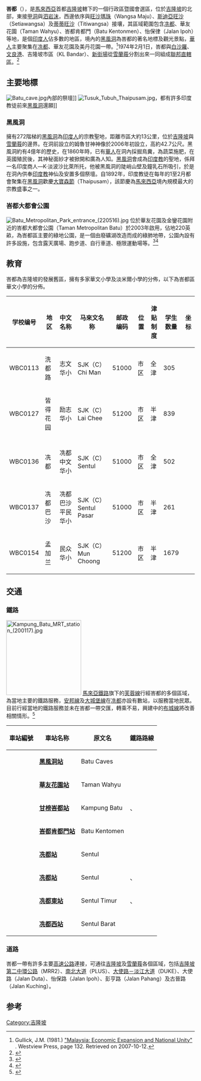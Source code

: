 {{noteTA
|1 = zh-cn:印度教; zh-hant:印度教; zh-sg:兴都教; zh-my:兴都教;
}}
{{Infobox settlement
| name                    = 峇都
| official_name            = Batu
| other_name              = 
| settlement_type         = [[聯邦直轄區|聯邦直轄區]][[吉隆坡|吉隆坡市]]的次分區
<!-- transliteration(s) -->
| translit_lang1          =其他文字
| translit_lang1_type     =[[爪夷文|爪夷文]]
| translit_lang1_info     = {{Script|Arab|باتو}} 
| translit_lang1_type1    =[[淡米尔文|淡米尔文]]
| translit_lang1_info1    ={{lang|ta|பாத்து}}
<!-- images, nickname, motto -->
| image_skyline           = File:Gombak Selangor Batu-Caves-01.jpg
| image_caption           =[[黑風洞|黑風洞]]，峇都的著名地標
| image_flag               = Flag of Kuala Lumpur, Malaysia.svg
| flag_size                = 140px
| flag_link                  =  
| image_shield            = Seal of Kuala Lumpur.svg
| shield_size                = 100x80px
| shield_link                =  
| etymology               = 
| nickname                =
| motto                   = {{lang|ms|Bersedia Menyumbang, Bandar Raya Cemerlang}}<ref>{{cite web|url=http://www.dbkl.gov.my/index.php?option=com_content&view=article&id=122&Itemid=1009&lang=ms|title=Portal Rasmi Dewan Bandaraya Kuala Lumpur|website=www.dbkl.gov.my|accessdate=2020-05-20|archive-date=2020-05-06|archive-url=https://web.archive.org/web/20200506142950/http://www.dbkl.gov.my/index.php?option=com_content&view=article&id=122&Itemid=1009&lang=ms|dead-url=yes}}</ref><br>''{{lang|en|Ready to Contribute towards an Excellent City}}''<br />“准备为一个优秀的城市做出贡献”
<!-- maps and coordinates -->
| image_map               = 
| mapsize                 =
| map_alt                 =
| map_caption             = 
| pushpin_map             = Malaysia Kuala Lumpur#Malaysia<!-- name of a location map as per Template:Location_map -->
| pushpin_map_caption     = '''甲洞'''在[[吉隆坡|吉隆坡]]和[[马来西亚|马来西亚]]的位置
| pushpin_label_position  = <!-- position of the pushpin label: left, right, top, bottom, none -->
| coordinates             = {{coord|3|12|07|N|101|40|16|E|region:MY|display=inline,title}}
<!-- location -->
| subdivision_type        = [[世界政区索引|国家]]
| subdivision_name        = {{flag|马来西亚}}
| subdivision_type1       = [[马来西亚州属|联邦直辖区]]
| subdivision_name1       = {{flag|Kuala Lumpur}}
| subdivision_type2       = [[马来西亚选区列表|选区]]
| subdivision_name2       = {{pc|峇都}}
<!-- established -->
| established_title       = 设立
| established_date        = 
| established_title1      = 
| established_date1       = 
| established_title2      = 
| established_date2       = 
<!-- seat, smaller parts -->
| parts_type              = [[马来西亚地方政府|地方政府]]
| parts_style             = <!-- list, coll (collapsed list), para (paragraph format) -->
| parts                   = [[吉隆坡市政局|吉隆坡市政局]]
<!-- government type, leaders -->
| leader_title            = {{tsl|en|Mayor of Kuala Lumpur|吉隆坡市长|市长}}
| leader_name             = 诺希山·阿末达兰
| leader_title1            = 秘书
| leader_name1             = 
<!-- area -->
| area_footnotes          = 
| area_total_km2          = 
| area_note               = 
<!-- population -->
| population_footnotes    =  
| population_as_of        = 
| population_total        = 
| pop_est_footnotes       = 
| pop_est_as_of           =
| population_est          = 
| population_rank         = 
| population_density_km2  = 
| population_density_metro_km2   =
| population_density_rank        =
<!-- demographics (section 1) -->
| demographics_type1      = 人口数据
| demographics1_footnotes = <ref name="total population">{{cite web|url=http://www.statistics.gov.my/portal/download_Population/files/census2010/Taburan_Penduduk_dan_Ciri-ciri_Asas_Demografi.pdf |title=2010年马来西亚人口和房屋普查：马来西亚人口分布|publisher=马来西亚国家统计局|accessdate=2012-04-19 |deadurl=yes |archiveurl=https://web.archive.org/web/20140522234002/http://www.statistics.gov.my/portal/download_Population/files/census2010/Taburan_Penduduk_dan_Ciri-ciri_Asas_Demografi.pdf |archivedate=2014-05-22|date=2010年更新}}</ref><!-- for references: use <ref> tags -->
| demographics1_title1    = 
| demographics1_info1     = 
<!-- time zone(s) -->
| timezone               =[[马来西亚标准时间|马来西亚标准时间]]
| utc_offset             = +8
<!-- postal codes, area code -->
| postal_code_type        = [[马来西亚邮政编码|邮政编码]]
| postal_code             = '''51200'''
| area_code_type          = {{tsl|en|Telephone numbers in Malaysia|马来西亚电话区号|电话区号}}
| area_code               = +6-03 22
| registration_plate_type = [[馬來西亞車輛號牌|車牌編碼]]
| registration_plate      = V或W
<!-- website, footnotes -->
| website                 = {{URL|www.dbkl.gov.my}}<!-- {{URL|example.com}} -->
| footnotes                 = 
}}
'''峇都'''（{{lang-ms|Batu}}），是[[馬來西亞|馬來西亞]]首都[[吉隆坡|吉隆坡]]轄下的一個行政區暨國會選區，位於[[吉隆坡|吉隆坡]]的北部，東接[[甲洞|甲洞]]與[[泗岩沫|泗岩沫]]，西邊依序與[[旺沙瑪珠|旺沙瑪珠]]（Wangsa Maju）、[[斯迪亞旺沙|斯迪亞旺沙]]（Setiawangsa）及[[蒂蒂旺沙|蒂蒂旺沙]]（Titiwangsa）接壤，其區域範圍包含[[冼都|冼都]]、華友花園（Taman Wahyu）、峇都肯都門（Batu Kentonmen）、怡保律（Jalan Ipoh）等地，是個[[馬來西亞印度人|印度人]]佔多數的地區，境內的[[黑風洞|黑風洞]]為峇都的著名地標及觀光景點，[[馬來西亞華人|華人]]主要聚集在[[冼都|冼都]]、華友花園及美丹花園一帶。<ref>Gullick, J.M. (1981.) [https://books.google.com/books?id=ibBGAAAAMAAJ&q=batu.constituency&dq=batu.constituency&pgis=1 "Malaysia: Economic Expansion and National Unity"] {{Wayback|url=https://books.google.com/books?id=ibBGAAAAMAAJ&q=batu.constituency&dq=batu.constituency&pgis=1 |date=20121112200631 }}. Westview Press, page 132. Retrieved on 2007-10-12.</ref>1974年2月1日，峇都與[[白沙羅|白沙羅]]、[[文良港|文良港]]、吉隆坡市區（KL Bandar）、[[新街場|新街場]]從[[雪蘭莪|雪蘭莪]]分割出來一同組成[[聯邦直轄區|聯邦直轄區]]。<ref>{{cite web|url=http://contemporary-review.com.my/2020/02/19/1-243/|title=五一三後，吉隆坡何以成為聯邦直轄區？|date=2020-02-19|publisher=當代評論|access-date=2021-01-27|archive-date=2020-08-18|archive-url=https://web.archive.org/web/20200818140252/http://contemporary-review.com.my/2020/02/19/1-243/|dead-url=no}}</ref>

==主要地標==
[[File:Batu_cave.jpg|left]]內部的祭壇]]
[[File:Tusuk_Tubuh_Thaipusam.jpg|left]]，都有許多印度教徒前來[[黑風洞|黑風洞]]還願]]
===黑風洞===
擁有272階梯的[[黑風洞|黑風洞]]為[[馬來西亞印度人|印度人]]的宗教聖地，距離市區大約13公里，位於[[吉隆坡|吉隆坡]]與[[雪蘭莪|雪蘭莪]]的邊界。在洞前設立的姆魯甘神神像於2006年初設立，高約42.7公尺。黑風洞約有4億年的歷史，在1860年時，已有[[馬來西亞華人|華人]]在洞內採掘鳥糞，為蔬菜施肥，在英國殖民後，其神秘面紗才被掀開和廣為人知。[[黑風洞|黑風洞]]會成為[[印度教|印度教]]的聖地，係拜一名印度商人—K·淡波沙比萊所托，他被黑風洞的陡峭山壁及鐘乳石所吸引，於是在洞內供奉[[印度教|印度教]]神仙及安置多個祭壇。自1892年，印度教徒在每年的1至2月都會聚集在[[黑風洞|黑風洞]]歡慶[[大寶森節|大寶森節]]（Thaipusam），該節慶為[[馬來西亞|馬來西亞]]境內規模最大的宗教盛事之一。

===峇都大都會公園===
[[File:Batu_Metropolitan_Park_entrance_(220516).jpg|thumb]]
位於華友花園及金鑾花園附近的峇都大都會公園（Taman Metropolitan Batu）於2003年啟用，佔地220英畝，為峇都區主要的綠地公園，是一個由廢礦湖改造而成的綠肺地帶，公園內設有許多設施，包含露天廣場、跑步道、自行車道、極限運動場等。<ref>{{cite web|url=https://www.chinapress.com.my/20141129/%E5%90%89%E9%9A%86%E5%9D%A1%E5%B8%82%E9%95%B7%E5%B3%87%E9%83%BD%E5%A4%A7%E9%83%BD%E6%9C%83%E5%85%AC%E5%9C%92%E7%95%9D%E5%9C%B0%E7%A8%AE/|title=吉隆坡市長峇都大都會公園畝地種3500果樹|date=2014-11-29|publisher=馬來西亞中國報}}</ref><ref>{{cite web|url=https://www.sinchew.com.my/content/content_1511542.html|title=峇都大都會公園 打造休閒體育樂園|date=2010-05-06|publisher=馬來西亞星洲網}}</ref>

==教育==
峇都為吉隆坡的發展舊區，擁有多家華文小學及淡米爾小學的分佈，以下為峇都區華文小學的分佈。
{| class="wikitable sortable"
!学校编号
!地区
!中文名称
!马來文名称
!邮政<br>编码
!位置
!津贴<br>制度
!学生<br>数量
!坐标
|-
|WBC0113
|洗都路
|志文华小
|SJK（C） Chi Man
|51000
|市区
|全津
|305
|{{Coord|3.1853|N|101.6907|E|name=志文}}
|-
|WBC0127
|皆得花园
|励志华小
|SJK（C） Lai Chee
|51200
|市区
|半津
|839
|{{Coord|3.1909|N|101.6822|E|name=励志}}
|-
|-
|WBC0136
|冼都
|冼都中文华小
|SJK（C） Sentul
|51000
|市区
|全津
|502
|{{Coord|3.1798|N|101.6933|E|name=冼都中文}}
|-
|WBC0137
|冼都巴沙
|冼都巴沙平民华小
|SJK（C） Sentul Pasar
|51000
|市区
|半津
|261
|{{Coord|3.1959|N|101.6912|E|name=冼都巴刹平民}}
|-
|WBC0154
|孟加兰
|民众华小
|SJK（C） Mun Choong
|51200
|市区
|半津
|bgcolor=#AFA|1679
|{{Coord|3.2057|N|101.6740|E|name=民众}}
|}

==交通==
===鐵路===
[[File:Kampung_Batu_MRT_station_(200117).jpg|200px]]
[[馬來亞鐵路|馬來亞鐵路]]旗下的[[芙蓉線|芙蓉線]]行經峇都的多個區域，為當地主要的鐵路服務，[[安邦線|安邦線]]及[[大城堡線|大城堡線]]在[[冼都|冼都]]亦設有數站，以服務當地民眾。目前行經當地的鐵路服務並未在峇都一帶交匯，轉乘不易，興建中的[[布城線|布城線]]將改善相關情形。<ref>{{cite web|url=https://www.enanyang.my/%E5%9C%B0%E4%BA%A7/%E3%80%90%E8%A7%86%E9%A2%91%E3%80%91%E5%86%BC%E9%83%BD%E6%97%A7%E5%8C%BA%E9%87%8D%E7%94%9F|title=冼都舊區重生|date=2017-10-01|publisher=馬來西亞南洋網|access-date=2021-01-27|archive-date=2021-02-01|archive-url=https://web.archive.org/web/20210201074310/https://www.enanyang.my/%E5%9C%B0%E4%BA%A7/%E3%80%90%E8%A7%86%E9%A2%91%E3%80%91%E5%86%BC%E9%83%BD%E6%97%A7%E5%8C%BA%E9%87%8D%E7%94%9F}}</ref>
{|class="wikitable"
|-
!車站編號||車站名称||原文名||鐵路路線
|-
|{{KLRT code|KC|05}}||'''[[黑風洞站|黑風洞站]]'''||Batu Caves || {{KLRT line|1}} 
|-
|{{KLRT code|KC|04}}||'''[[華友花園站|華友花園站]]'''||Taman Wahyu || {{KLRT line|1}} 
|-
|{{KLRT code|KC|03}}||'''[[甘榜峇都站|甘榜峇都站]]'''||Kampung Batu  || {{KLRT line|1}}、{{KLRT line|12}}
|-
|{{KLRT code|KC|02}}||'''[[峇都肯都門站|峇都肯都門站]]'''||Batu Kentomen || {{KLRT line|1}} 
|-
|{{KLRT code|KC|01}}||'''[[冼都站(马来亚铁道)|冼都站]]'''||Sentul || {{KLRT line|1}} 
|-
|{{KLRT code|AG|01}}{{KLRT code|SP|01}}||'''[[冼都站|冼都站]]'''||Sentul || {{KLRT line|3}}、{{KLRT line|4}} 
|-
|{{KLRT code|AG|02}}{{KLRT code|SP|02}}||'''[[冼都東站|冼都東站]]'''||Sentul Timur|| {{KLRT line|3}}、{{KLRT line|4}}
|-
|{{KLRT code|PY|16}}||'''[[冼都西站|冼都西站]]'''||Sentul Barat|| {{KLRT line|12}}
|}

===道路===
峇都一帶有許多主要[[高速公路|高速公路]]連接，可通往[[吉隆坡|吉隆坡]]及[[雪蘭莪|雪蘭莪]]各個區域，包括{{JKR|28}}[[吉隆坡第二中環公路|吉隆坡第二中環公路]]（MRR2）、{{MES-E|1}}[[南北大道|南北大道]]（PLUS）、{{MES-E|33}}[[大使路－淡江大道|大使路－淡江大道]]（DUKE）、大使路（Jalan Duta）、怡保路（Jalan Ipoh）、彭亨路（Jalan Pahang）及古晉路（Jalan Kuching）。

==参考==
{{Portal|马来西亚}}
{{reflist}}
{{吉隆坡行政区划}}
[[Category:吉隆坡|Category:吉隆坡]]